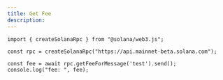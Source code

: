 ```yaml
---
title: Get Fee
description: 
---
```


```
import { createSolanaRpc } from "@solana/web3.js";

const rpc = createSolanaRpc("https://api.mainnet-beta.solana.com");

const fee = await rpc.getFeeForMessage('test').send();
console.log("fee: ", fee);
```